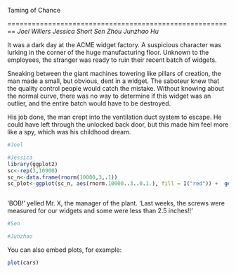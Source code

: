 Taming of Chance

========================================================
*Joel Willers*
*Jessica Short*
*Sen Zhou*
*Junzhao Hu*

It was a dark day at the ACME widget factory. A suspicious character was lurking in the corner of the huge manufacturing floor. Unknown to the employees, the stranger was ready to ruin their recent batch of widgets.

Sneaking between the giant machines towering like pillars of creation, the man made a small, but obvious, dent in a widget. The saboteur knew that the quality control people would catch the mistake. Without knowing about the normal curve, there was no way to determine if this widget was an outlier, and the entire batch would have to be destroyed.

His job done, the man crept into the ventilation duct system to escape. He could have left through the unlocked back door, but this made him feel more like a spy, which was his childhood dream. 

```r
#Joel
```
```r
#Jessica
library(ggplot2)
sc<-rep(3,10000)
sc_n<-data.frame(rnorm(10000,3,.1))
sc_plot<-ggplot(sc_n, aes(rnorm.10000..3..0.1.), fill = I("red")) +  geom_density(alpha = 0.2) 



```
'BOB!' yelled Mr. X, the manager of the plant. 'Last weeks, the screws were measured for our widgets and some were less than 2.5 inches!!'

```r
#Sen
```
```r
#Junzhao
```
You can also embed plots, for example:

```r
plot(cars)
```

